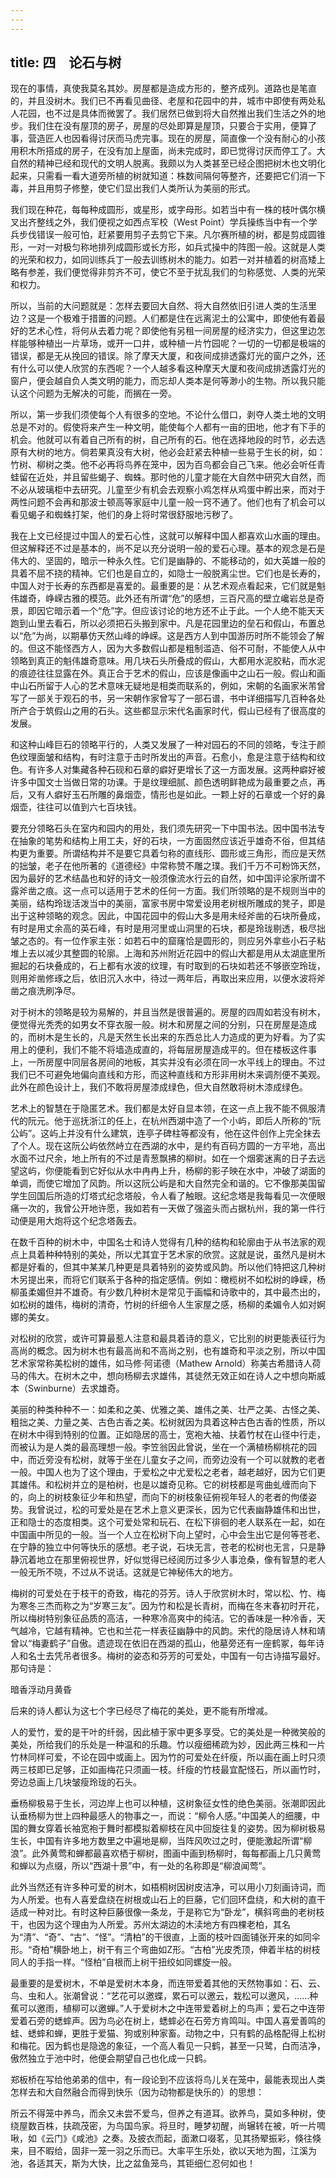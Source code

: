 ```yaml
---
---
---
```

title: 四　论石与树
---




现在的事情，真使我莫名其妙。房屋都是造成方形的，整齐成列。道路也是笔直的，并且没树木。我们已不再看见曲径、老屋和花园中的井，城市中即使有两处私人花园，也不过是具体而微罢了。我们居然已做到将大自然推出我们生活之外的地步。我们住在没有屋顶的房子，房屋的尽处即算是屋顶，只要合于实用，便算了事，营造匠人也因看得讨厌而马虎完事。现在的房屋，简直像一个没有耐心的小孩用积木所搭成的房子，在没有加上屋面，尚未完成时，即已觉得讨厌而停工了。大自然的精神已经和现代的文明人脱离。我颇以为人类甚至已经企图把树木也文明化起来，只需看一看大道旁所植的树就知道：株数间隔何等整齐，还要把它们消一下毒，并且用剪子修整，使它们显出我们人类所认为美丽的形式。

我们现在种花，每每种成圆形，或星形，或字母形。如若当中有一株的枝叶偶尔横叉出齐整线之外，我们便视之如西点军校（West Point）学兵操练当中有一个学兵步伐错误一般可怕，赶紧要用剪子去剪它下来。凡尔赛所植的树，都是剪成圆锥形，一对一对极匀称地排列成圆形或长方形，如兵式操中的阵图一般。这就是人类的光荣和权力，如同训练兵丁一般去训练树木的能力。如若一对并植着的树高矮上略有参差，我们便觉得非剪齐不可，使它不至于扰乱我们的匀称感觉、人类的光荣和权力。

所以，当前的大问题就是：怎样去要回大自然、将大自然依旧引进人类的生活里边？这是一个极难于措置的问题。人们都是住在远离泥土的公寓中，即使他有着最好的艺术心性，将何从去着力呢？即使他有另租一间房屋的经济实力，但这里边怎样能够种植出一片草场，或开一口井，或种植一片竹园呢？一切的一切都是极端的错误，都是无从挽回的错误。除了摩天大厦，和夜间成排透露灯光的窗户之外，还有什么可以使人欣赏的东西呢？一个人越多看这种摩天大厦和夜间成排透露灯光的窗户，便会越自负人类文明的能力，而忘却人类本是何等渺小的生物。所以我只能认这个问题为无解决的可能，而搁在一旁。

所以，第一步我们须使每个人有很多的空地。不论什么借口，剥夺人类土地的文明总是不对的。假使将来产生一种文明，能使每个人都有一亩的田地，他才有下手的机会。他就可以有着自己所有的树，自己所有的石。他在选择地段的时节，必去选原有大树的地方。倘若果真没有大树，他必会赶紧去种植一些易于生长的树，如：竹树、柳树之类。他不必再将鸟养在笼中，因为百鸟都会自己飞来。他必会听任青蛙留在近处，并且留些蝎子、蜘蛛。那时他的儿童才能在大自然中研究大自然，而不必从玻璃柜中去研究。儿童至少有机会去观察小鸡怎样从鸡蛋中孵出来，而对于两性问题不会再和那波士顿高等家庭中儿童一般一窍不通了。他们也有了机会可以看见蝎子和蜘蛛打架，他们的身上将时常很舒服地污秽了。

我在上文已经提过中国人的爱石心性，这就可以解释中国人都喜欢山水画的理由。但这解释还不过是基本的，尚不足以充分说明一般的爱石心理。基本的观念是石是伟大的、坚固的，暗示一种永久性。它们是幽静的、不能移动的，如大英雄一般的具着不屈不挠的精神。它们也是自立的，如隐士一般脱离尘世。它们也是长寿的，中国人对于长寿的东西都是喜爱的。最重要的是：从艺术观点看起来，它们就是魁伟雄奇，峥嵘古雅的模范。此外还有所谓“危”的感想，三百尺高的壁立巉岩总是奇景，即因它暗示着一个“危”字。但应该讨论的地方还不止于此。一个人绝不能天天跑到山里去看石，所以必须把石头搬到家中。凡是花园里边的垒石和假山，布置总以“危”为尚，以期摹仿天然山峰的峥嵘。这是西方人到中国游历时所不能领会了解的。但这不能怪西方人，因为大多数假山都是粗制滥造、俗不可耐，不能使人从中领略到真正的魁伟雄奇意味。用几块石头所叠成的假山，大都用水泥胶粘，而水泥的痕迹往往显露在外。真正合于艺术的假山，应该是像画中之山石一般。假山和画中山石所留于人心的艺术意味无疑地是相类而联系的，例如，宋朝的名画家米芾曾写了一部关于观石的书，另一宋朝作家曾写了一部石谱，书中详细描写几百种各处所产合于筑假山之用的石头。这些都显示宋代名画家时代，假山已经有了很高度的发展。

和这种山峰巨石的领略平行的，人类又发展了一种对园石的不同的领略，专注于颜色纹理面皱和结构，有时注意于击时所发出的声音。石愈小，愈是注意于结构和纹色。有许多人对集藏各种石砚和石章的癖好更增长了这一方面发展。这两种癖好被许多中国文士当做日常的功课。于是纹理细腻、颜色透明鲜艳成为最重要之点，再后，又有人癖好玉石所雕的鼻烟壶，情形也是如此。一颗上好的石章或一个好的鼻烟壶，往往可以值到六七百块钱。

要充分领略石头在室内和园内的用处，我们须先研究一下中国书法。因中国书法专在抽象的笔势和结构上用工夫，好的石块，一方面固然应该近乎雄奇不俗，但其结构更为重要。所谓结构并不是要它具着匀称的直线形、圆形或三角形，而应是天然的拙皱，老子在他所著的《道德经》中常称赞不雕之璞。我们千万不可粉饰天然，因为最好的艺术结晶也和好的诗文一般须像流水行云的自然，如中国评论家所谓不露斧凿之痕。这一点可以适用于艺术的任何一方面。我们所领略的是不规则当中的美丽，结构玲珑活泼当中的美丽，富家书房中常爱设用老树根所雕成的凳子，即是出于这种领略的观念。因此，中国花园中的假山大多是用未经斧凿的石块所叠成，有时是用丈余高的英石峰，有时是用河里或山洞里的石块，都是玲珑剔透，极尽拙皱之态的。有一位作家主张：如若石中的窟窿恰是圆形的，则应另外拿些小石子粘堆上去以减少其整圆的轮廓。上海和苏州附近花园中的假山大都是用从太湖底里所掘起的石块叠成的，石上都有水波的纹理，有时取到的石块如若还不够嵌空玲珑，则用斧凿修琢之后，依旧沉入水中，待过一两年后，再取出来应用，以便水波将斧凿之痕洗刷净尽。

对于树木的领略是较为易解的，并且当然是很普遍的。房屋的四周如若没有树木，便觉得光秃秃的如男女不穿衣服一般。树木和房屋之间的分别，只在房屋是造成的，而树木是生长的，凡是天然生长出来的东西总比人力造成的更为好看。为了实用上的便利，我们不能不将墙造成直的，将每层房屋造成平的。但在楼板这件事上，一所房屋中同层各房间的地板，其实并没有必须在同一水平线上的理由。不过我们已不可避免地偏向直线和方形，而这种直线和方形非用树木来调剂便不美观。此外在颜色设计上，我们不敢将房屋漆成绿色，但大自然敢将树木漆成绿色。

艺术上的智慧在于隐匿艺术。我们都是太好自显本领，在这一点上我不能不佩服清代的阮元。他于巡抚浙江的任上，在杭州西湖中造了一个小屿，即后人所称的“阮公屿”。这屿上并没有什么建筑，连亭子碑柱等都没有，他在这件创作上完全抹去了个人。现在这阮公屿依然峙立在西湖的水中，是约有百码方圆的一方平地，高出水面不过尺余，地上所有的不过是青葱飘拂的柳树。如在一个烟雾迷离的日子去远望这屿，你便能看到它好似从水中冉冉上升，杨柳的影子映在水中，冲破了湖面的单调，而使它增加了风韵。所以这阮公屿是和大自然完全和谐的。它不像那美国留学生回国后所造的灯塔式纪念塔般，令人看了触眼。这纪念塔是我每看见一次便眼痛一次的，我曾公开地许愿，我如若有一天做了强盗头而占据杭州，我的第一件行动便是用大炮将这个纪念塔轰去。

在数千百种的树木中，中国名士和诗人觉得有几种的结构和轮廓由于从书法家的观点上具着种种特别的美处，所以尤其宜于艺术家的欣赏。这就是说，虽然凡是树木都是好看的，但其中某某几种更是具着特别的姿势或风韵。所以他们特把这几种树木另提出来，而将它们联系于各种的指定感情。例如：橄榄树不如松树的峥嵘，杨柳虽柔媚但并不雄奇。有少数几种树木是常见于画幅和诗歌中的，其中最杰出的，如松树的雄伟，梅树的清奇，竹树的纤细令人生家屋之感，杨柳的柔媚令人如对婀娜的美女。

对松树的欣赏，或许可算最惹人注意和最具着诗的意义，它比别的树更能表征行为高尚的概念。因为树木也有最高尚和不高尚之别，也有雄奇和平淡之别，所以中国艺术家常称美松树的雄伟，如马修·阿诺德（Mathew Arnold）称美古希腊诗人荷马的伟大。在树木之中，想向杨柳去求雄伟，其徒然无效正如在诗人之中想向斯威本（Swinburne）去求雄奇。

美丽的种类种种不一：如柔和之美、优雅之美、雄伟之美、壮严之美、古怪之美、粗拙之美、力量之美、古色古香之美。松树就因为具着这种古色古香的性质，所以在树木中得到特别的位置。正如隐居的高士，宽袍大袖、扶着竹杖在山径中行走，而被认为是人类的最高理想一般。李笠翁因此曾说，坐在一个满植杨柳桃花的园中，而近旁没有松树，就等于坐在儿童女子之间，而旁边没有一个可以就教的老者一般。中国人也为了这个理由，于爱松之中尤爱松之老者，越老越好，因为它们更其雄伟。和松树并立的是柏树，也是以雄奇见称。它的树枝都是弯曲虬缠而向下的，向上的树枝象征少年和热望，而向下的树枝象征俯视年轻人的老者的佝偻姿势。我曾说过，松的可爱处是在艺术上意义更深长，因为它代表幽静雄伟和出世，正和隐士的态度相类。这个可爱处常和玩石、在松下徘徊的老人联系在一起，如在中国画中所见的一般。当一个人立在松树下向上望时，心中会生出它是何等苍老、在宁静的独立中何等快乐的感想。老子说，石块无言，苍老的松树也无言，只是静静沉着地立在那里俯视世界，好似觉得已经阅历过多少人事沧桑，像有智慧的老人一般无所不晓，不过从不说话。这就是它神秘伟大的地方。

梅树的可爱处在于枝干的奇致，梅花的芬芳。诗人于欣赏树木时，常以松、竹、梅为寒冬三杰而称之为“岁寒三友”。因为竹和松是长青树，而梅在冬末春初时开花，所以梅树特别象征品质的高洁，一种寒冷高爽中的纯洁。它的香味是一种冷香，天气越冷，它越有精神。它也和兰花一样表征幽静中的风韵。宋代的隐居诗人林和靖曾以“梅妻鹤子”自傲。遗迹现在依旧在西湖的孤山，他墓旁还有一座鹤冢，每年诗人和名士去凭吊者很多。梅树的姿态和芬芳的可爱处，中国有一句古诗描写最好。那句诗是：

暗香浮动月黄昏

后来的诗人都认为这七个字已经尽了梅花的美处，更不能有所增减。

人的爱竹，爱的是干叶的纤弱，因此植于家中更多享受。它的美处是一种微笑般的美处，所给我们的乐处是一种温和的乐趣。竹以瘦细稀疏为妙，因此两三株和一片竹林同样可爱，不论在园中或画上。因为竹的可爱处在纤瘦，所以画在画上时只须两三枝即已足够，正如画梅花只须画一枝。纤瘦的竹枝最宜配怪石，所以画竹时，旁边总画上几块皱瘦玲珑的石头。

垂杨柳极易于生长，河边岸上也可以种植，这树象征女性的绝色美丽。张潮即因此认垂杨柳为世上四种最感人的物事之一，而说：“柳令人感。”中国美人的细腰，中国的舞女穿着长袖宽袍于舞时都模拟着柳枝在风中回旋往复的姿势。因为柳树极易生长，中国有许多地方数里之中遍地是柳，当阵风吹过之时，便能激起所谓“柳浪”。此外黄莺和蝉都最喜欢栖于柳树，图画中画到杨柳时，每每都画上几只黄莺和蝉以为点缀，所以“西湖十景”中，有一处的名称即是“柳浪闻莺”。

此外当然还有许多种可爱的树木，如梧桐树因树皮洁净，可以用小刀刻画诗词，而为人所爱。也有人喜爱盘绕在树根或山石上的巨藤，它们回环盘绕，和大树的直干适成一种对比。有时这种巨藤很像一条龙，于是称它为“卧龙”，横斜弯曲的老树枝干，也因为这个理由为人所爱。苏州太湖边的木渎地方有四棵老柏，其名为“清”、“奇”、“古”、“怪”。“清柏”的干很直，上面的枝叶四面铺张开来的如同伞形。“奇柏”横卧地上，树干有三个弯曲如Z形。“古柏”光皮秃顶，伸着半枯的树枝同人的手指一样。“怪柏”自根而上树干扭绞如同螺旋一般。

最重要的是爱树木，不单是爱树木本身，而连带爱着其他的天然物事如：石、云、鸟、虫和人。张潮曾说：“艺花可以邀蝶，累石可以邀云，栽松可以邀风，……种蕉可以邀雨，植柳可以邀蝉。”人于爱树木之中连带爱着树上的鸟声；爱石之中连带爱着石旁的蟋蟀声。因为鸟必在树上，蟋蟀必在石旁方肯鸣叫。中国人喜爱善鸣的蛙、蟋蟀和蝉，更胜于爱猫、狗或别种家畜。动物之中，只有鹤的品格配得上松树和梅花。因为鹤也是隐逸的象征，一个高人看见一只鹤，甚至一只鹭，白而洁净，傲然独立于池中时，他便会期望自己也化成一只鹤。

郑板桥在写给他弟弟的信中，有一段论到不应该将鸟儿关在笼中，最能表现出人类怎样去和大自然融合而得到快乐（因为动物都是快乐的）的思想：

所云不得笼中养鸟，而余又未尝不爱鸟，但养之有道耳。欲养鸟，莫如多种树，使绕屋数百株，扶疏茂密，为鸟国鸟家。将旦时，睡梦初醒，尚辗转在被，听一片啁啾，如《云门》《咸池》之奏。及披衣而起，面漱口啜茗，见其扬翚振彩，倏往倏来，目不暇给，固非一笼一羽之乐而已。大率平生乐处，欲以天地为囿，江溪为池，各适其天，斯为大快，比之盆鱼笼鸟，其钜细仁忍何如也！